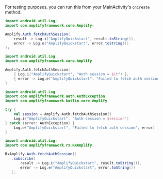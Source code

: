 For testing purposes, you can run this from your MainActivity's `onCreate` method.

<BlockSwitcher>
<Block name="Java">

```java
import android.util.Log;
import com.amplifyframework.core.Amplify;
```

```java
Amplify.Auth.fetchAuthSession(
    result -> Log.i("AmplifyQuickstart", result.toString()),
    error -> Log.e("AmplifyQuickstart", error.toString())
);
```

</Block>
<Block name="Kotlin - Callbacks">

```kotlin
import android.util.Log
import com.amplifyframework.core.Amplify
```

```kotlin
Amplify.Auth.fetchAuthSession(
    { Log.i("AmplifyQuickstart", "Auth session = $it") },
    { error -> Log.e("AmplifyQuickstart", "Failed to fetch auth session", error) }
)
```

</Block>
<Block name="Kotlin - Coroutines">

```kotlin
import android.util.Log
import com.amplifyframework.auth.AuthException
import com.amplifyframework.kotlin.core.Amplify
```

```kotlin
try {
    val session = Amplify.Auth.fetchAuthSession()
    Log.i("AmplifyQuickstart", "Auth session = $session")
} catch (error: AuthException) {
    Log.e("AmplifyQuickstart", "Failed to fetch auth session", error)
}
```

</Block>
<Block name="RxJava">

```java
import android.util.Log;
import com.amplifyframework.rx.RxAmplify;
```

 ```java
RxAmplify.Auth.fetchAuthSession()
    .subscribe(
        result -> Log.i("AmplifyQuickstart", result.toString()),
        error -> Log.e("AmplifyQuickstart", error.toString())
    );
```

</Block>
</BlockSwitcher>
